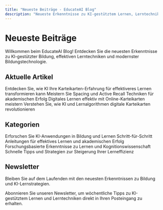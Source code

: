 ```yaml
---
title: "Neueste Beiträge - EducateAI Blog"
description: "Neueste Erkenntnisse zu KI-gestütztem Lernen, Lerntechniken und Bildungstechnologie von EducateAI"
---
```


# Neueste Beiträge

Willkommen beim EducateAI Blog! Entdecken Sie die neuesten Erkenntnisse zu KI-gestützter Bildung, effektiven Lerntechniken und modernster Bildungstechnologie.

## Aktuelle Artikel

<CardGroup cols={2}>
  <Card title="KI-gestützte Karteikarten" href="/de/blog/ki/ki-gestutzte-karteikarten-dein-weg-zu-effizienterem-lernen">
    Entdecken Sie, wie KI Ihre Karteikarten-Erfahrung für effektiveres Lernen transformieren kann
  </Card>
  
  <Card title="Effektives Lernen" href="/de/blog/leitfaden/effektives-lernen-mit-spaced-repetition-und-active-recall-zum-studienerfolg">
    Meistern Sie Spacing und Active Recall Techniken für akademischen Erfolg
  </Card>
  
  <Card title="Karteikarten online" href="/de/blog/leitfaden/karteikarten-online-digitales-lernen-effektiv-meistern">
    Digitales Lernen effektiv mit Online-Karteikarten meistern
  </Card>
  
  <Card title="KI-Revolution" href="/de/blog/wissenschaft/wie-ki-und-lernalgorithmen-digitale-karteikarten-revolutionieren">
    Verstehen Sie, wie KI und Lernalgorithmen digitale Karteikarten revolutionieren
  </Card>
</CardGroup>

## Kategorien

<CardGroup cols={2}>
  <Card title="KI" href="/de/blog/ki" icon="robot">
    Erforschen Sie KI-Anwendungen in Bildung und Lernen
  </Card>
  
  <Card title="Leitfäden" href="/de/blog/leitfaden" icon="book-open">
    Schritt-für-Schritt Anleitungen für effektives Lernen und akademischen Erfolg
  </Card>
  
  <Card title="Wissenschaft" href="/de/blog/wissenschaft" icon="flask">
    Forschungsbasierte Erkenntnisse zu Lernen und Kognitionswissenschaft
  </Card>
  
  <Card title="Tipps & Tricks" href="/de/blog/tipps-und-tricks" icon="lightbulb">
    Schnelle Tipps und Strategien zur Steigerung Ihrer Lerneffizienz
  </Card>
</CardGroup>

## Newsletter

Bleiben Sie auf dem Laufenden mit den neuesten Erkenntnissen zu Bildung und KI-Lernstrategien.

<Info>
  Abonnieren Sie unseren Newsletter, um wöchentliche Tipps zu KI-gestütztem Lernen und Lerntechniken direkt in Ihren Posteingang zu erhalten.
</Info>